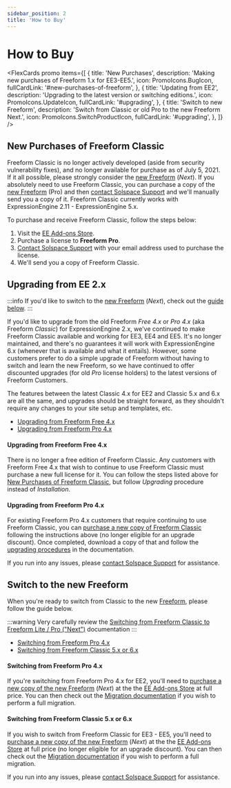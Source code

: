 ```yaml
---
sidebar_position: 2
title: 'How to Buy'
---
```



# How to Buy

<FlexCards
  promo
  items={[
    {
      title: 'New Purchases',
      description: 'Making new purchases of Freeform 1.x for EE3-EE5.',
      icon: PromoIcons.BugIcon,
      fullCardLink: '#new-purchases-of-freeform',
    },
    {
      title: 'Updating from EE2',
      description: 'Upgrading to the latest version or switching editions.',
      icon: PromoIcons.UpdateIcon,
      fullCardLink: '#upgrading',
    },
    {
      title: 'Switch to new Freeform',
      description: 'Switch from Classic or old Pro to the new Freeform Next.',
      icon: PromoIcons.SwitchProductIcon,
      fullCardLink: '#upgrading',
    },
  ]}
/>

## New Purchases of Freeform Classic

Freeform Classic is no longer actively developed (aside from security vulnerability fixes), and no longer available for purchase as of July 5, 2021. If it all possible, please strongly consider the [new Freeform](../../ee-freeform/intro.mdx) (_Next_). If you absolutely need to use Freeform Classic, you can purchase a copy of the [new Freeform](../../ee-freeform/intro.mdx) (Pro) and then [contact Solspace Support](https://support.solspace.com/) and we'll manually send you a copy of it. Freeform Classic currently works with ExpressionEngine 2.11 - ExpressionEngine 5.x.

To purchase and receive Freeform Classic, follow the steps below:

1. Visit the [EE Add-ons Store](https://expressionengine.com/add-ons/freeform).
2. Purchase a license to **Freeform Pro**.
3. [Contact Solspace Support](https://support.solspace.com/) with your email address used to purchase the license.
4. We'll send you a copy of Freeform Classic.

## Upgrading from EE 2.x

:::info
If you'd like to switch to the [new Freeform](#switch-to-the-new-freeform) (_Next_), check out the [guide below](#switch-to-the-new-freeform).
:::

If you'd like to upgrade from the old Freeform _Free 4.x_ or _Pro 4.x_ (aka Freeform _Classic_) for ExpressionEngine 2.x, we've continued to make Freeform Classic available and working for EE3, EE4 and EE5. It's no longer maintained, and there's no guarantees it will work with ExpressionEngine 6.x (whenever that is available and what it entails). However, some customers prefer to do a simple upgrade of Freeform without having to switch and learn the new Freeform, so we have continued to offer discounted upgrades (for old _Pro_ license holders) to the latest versions of Freeform Customers.

The features between the latest Classic 4.x for EE2 and Classic 5.x and 6.x are all the same, and upgrades should be straight forward, as they shouldn't require any changes to your site setup and templates, etc.

- [Upgrading from Freeform Free 4.x](#upgrading-from-freeform-free-4-x)
- [Upgrading from Freeform Pro 4.x](#upgrading-from-freeform-pro-4-x)

#### Upgrading from Freeform Free 4.x

There is no longer a free edition of Freeform Classic. Any customers with Freeform Free 4.x that wish to continue to use Freeform Classic must purchase a new full license for it. You can follow the steps listed above for [New Purchases of Freeform Classic](#new-purchases-of-freeform-classic), but follow _Upgrading_ procedure instead of _Installation_.

#### Upgrading from Freeform Pro 4.x

For existing Freeform Pro 4.x customers that require continuing to use Freeform Classic, you can [purchase a new copy of Freeform Classic](#new-purchases-of-freeform-classic) following the instructions above (no longer eligible for an upgrade discount). Once completed, download a copy of that and follow the [upgrading procedures](./setup/installing-updating.mdx) in the documentation.

If you run into any issues, please [contact Solspace Support](https://support.solspace.com/) for assistance.

## Switch to the new Freeform

When you're ready to switch from Classic to the new [Freeform](../../ee-freeform/intro.mdx), please follow the guide below.

:::warning
Very carefully review the [Switching from Freeform Classic to Freeform Lite / Pro ("Next")](../../ee-freeform/setup/switching-from-classic.mdx) documentation
:::

- [Switching from Freeform Pro 4.x](#switching-from-freeform-pro-4-x)
- [Switching from Freeform Classic 5.x or 6.x](#switching-from-freeform-classic-5-x-or-6-x)

#### Switching from Freeform Pro 4.x

If you're switching from Freeform Pro 4.x for EE2, you'll need to [purchase a new copy of the new Freeform](../../ee-freeform/how-to-buy.mdx) (_Next_) at the the [EE Add-ons Store](https://expressionengine.com/add-ons/freeform) at full price. You can then check out the [Migration documentation](../../ee-freeform/setup/switching-from-classic.mdx) if you wish to perform a full migration.

#### Switching from Freeform Classic 5.x or 6.x

If you wish to switch from Freeform Classic for EE3 - EE5, you'll need to [purchase a new copy of the new Freeform](../../ee-freeform/how-to-buy.mdx) (_Next_) at the the [EE Add-ons Store](https://expressionengine.com/add-ons/freeform) at full price (no longer eligible for an upgrade discount). You can then check out the [Migration documentation](../../ee-freeform/setup/switching-from-classic.mdx) if you wish to perform a full migration.

<PrimaryButtonWithLink
  to="https://accounts.solspace.com/"
  label="Visit my Account"
/>

If you run into any issues, please [contact Solspace Support](https://support.solspace.com/) for assistance.
